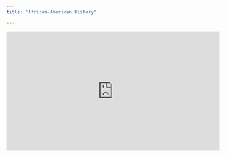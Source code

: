 ```yaml
---
title: "African-American History"

---
```


<iframe width="560" height="315" src="https://www.youtube.com/embed/2L-jA-Me3zg" title="YouTube video player" frameborder="0" allow="accelerometer; autoplay; clipboard-write; encrypted-media; gyroscope; picture-in-picture" allowfullscreen></iframe>
